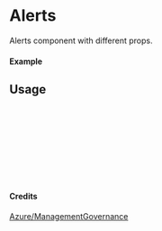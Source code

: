 
<Meta of={Alerts} title="Azure/ManagementGovernance/Alerts" />

# Alerts

Alerts component with different props.

#### Example

<Canvas of={Alerts.Primary} />

## Usage

```ts
import { Alerts } from "yadl-ui";

const Example = () => {
  return (
      <Alerts />
  );
};

export default Example;
```

#### Credits
[Azure/ManagementGovernance](https://learn.microsoft.com/en-us/azure/architecture/icons/)

